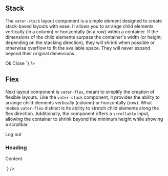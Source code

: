 

<Meta of={VaterStories} />


## Stack

The `vater-stack` layout component is a simple element designed to create stack-based layouts
with ease. It allows you to arrange child elements vertically (in a column) or horizontally
(in a row) within a container. If the dimensions of the child elements surpass the container's
width (or height, depending on the stacking direction), they will shrink when possible or otherwise
overflow to fit the available space. They will never expand beyond their original dimensions.

<Story of={VaterStories.Stack} />
<ArgsTable of={VaterStackComponent} />
<Source
  language='html'
  dark={true}
  code={`
<!-- Horizontally align two buttons with a small gap -->
<vater-stack direction="row" gap="s">
  <watt-button>Ok</watt-button>
  <watt-button>Close</watt-button>
</vater-stack>
  `}
/>

## Flex
Next layout component is `vater-flex`, meant to simplify the creation of flexible layouts.
Like the `vater-stack` component, it provides the ability to arrange child elements vertically
(column) or horizontally (row). What makes `vater-flex` distinct is its ability to stretch
child elements along the flex direction. Additionally, the component offers a `scrollable` input,
allowing the container to shrink beyond the minimum height while showing a scrollbar.

<Story of={VaterStories.Flex} />
<ArgsTable of={VaterFlexComponent} />
<Source
  language='html'
  dark={true}
  code={`
<!-- Button on top with a card stretched to fill the remaining height -->
<vater-flex gap="m">
  <watt-button>Log out</watt-button>
  <watt-card style="height: 100%">
    <h3>Heading</h3>
    <p>Content</p>
  </watt-card>
</vater-flex>
  `}
/>

